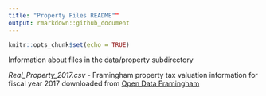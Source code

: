 ```yaml
---
title: "Property Files README""
output: rmarkdown::github_document
---
```


```r
knitr::opts_chunk$set(echo = TRUE)
```

Information about files in the data/property subdirectory

_Real_Property_2017.csv_ - Framingham property tax valuation information for fiscal year 2017 downloaded from [Open Data Framingham](https://data.framinghamma.gov/Financial/Real-Property-2017/uymn-hbur/data)

